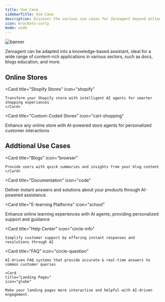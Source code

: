 ```yaml
---
title: Use Case
sidebarTitle: Use Case
description: Discover the various use cases for Zeroagent beyond online store agent
icon: brackets-curly
mode: wide
--- 
```

![banner](/assets/images/zeroagent.png)

Zeroagent can be adapted into a knowledge-based assistant, ideal for a wide range of content-rich applications in various sectors, such as docs, blogs education, and more.

## Online Stores
<CardGroup cols={2}>
  
  <Card
    title="Shopify Stores"
    icon="shopify" 
  >
    Transform your Shopify store with intelligent AI agents for smarter shopping experiences
    </Card>

 <Card
    title="Custom-Coded Stores"
    icon="cart-shopping" 
  > 
  Enhance any online store with AI-powered store agents for personalized customer interactions
  </Card> 

</CardGroup>

## Addtional Use Cases

 <CardGroup cols={2}>
  
  <Card
    title="Blogs"
    icon="browser" 
  >
    Provide users with quick summaries and insights from your blog content
    </Card>

 <Card
    title="Documentation"
    icon="code" 
  > 
  Deliver instant answers and solutions about your products through AI-powered assistance.
  </Card>

   <Card
    title="E-learning Platforms"
    icon="school" 
  > 
  Enhance online learning experiences with AI agents, providing personalized support and guidance
  </Card>

  <Card
    title="Help Center"
    icon="circle-info" 
  >
    Simplify customer support by offering instant responses and resolutions through AI
  </Card>

   <Card
    title="FAQ"
    icon="circle-question" 
  >
    AI-driven FAQ systems that provide accurate & real-time answers to common customer queries
  </Card>

    <Card
    title="Landing Pages"
    icon="globe" 
  >
    Make your landing pages more interactive and helpful with AI-driven engagement.
 
  </Card>

</CardGroup>